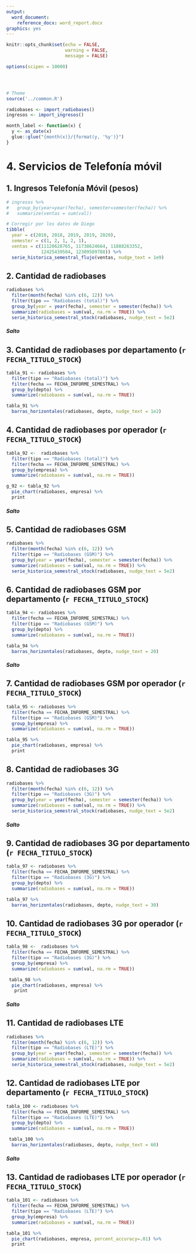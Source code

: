 ```yaml
---
output:
  word_document:
    reference_docx: word_report.docx
graphics: yes
---
```


```r
knitr::opts_chunk$set(echo = FALSE, 
                      warning = FALSE,
                      message = FALSE)

options(scipen = 10000)




# Theme
source('../common.R')

radiobases <- import_radiobases()
ingresos <- import_ingresos()

month_label <- function(x) {
  y <- as_date(x)
  glue::glue("{month(x)}/{format(y, '%y')}")
}


```


# 4. Servicios de Telefonía móvil

## 1. Ingresos Telefonía Móvil (pesos)

```r

# ingresos %>% 
#   group_by(year=year(fecha), semester=semester(fecha)) %>% 
#   summarize(ventas = sum(val))

# Corregir por los datos de Diego
tibble(
  year = c(2018, 2018, 2019, 2019, 2020),
  semester = c(1, 2, 1, 2, 1),
  ventas = c(11120628765, 11738624664, 11888263352,
             12425439504, 12309589788)) %>% 
  serie_historica_semestral_flujo(ventas, nudge_text = 1e9)
```





## 2. Cantidad de radiobases
```r
radiobases %>% 
  filter(month(fecha) %in% c(6, 12)) %>% 
  filter(tipo == "Radiobases (total)") %>% 
  group_by(year = year(fecha), semester = semester(fecha)) %>% 
  summarize(radiobases = sum(val, na.rm = TRUE)) %>% 
  serie_historica_semestral_stock(radiobases, nudge_text = 5e2)
```



##### Salto



## 3. Cantidad de radiobases por departamento (`r FECHA_TITULO_STOCK`)
```r
tabla_91 <- radiobases %>% 
  filter(tipo == "Radiobases (total)") %>% 
  filter(fecha == FECHA_INFORME_SEMESTRAL) %>% 
  group_by(depto) %>% 
  summarize(radiobases = sum(val, na.rm = TRUE))

tabla_91 %>% 
  barras_horizontales(radiobases, depto, nudge_text = 1e2)
```




## 4. Cantidad de radiobases por operador (`r FECHA_TITULO_STOCK`)

```r
tabla_92 <-  radiobases %>% 
  filter(tipo == "Radiobases (total)") %>% 
  filter(fecha == FECHA_INFORME_SEMESTRAL) %>% 
  group_by(empresa) %>% 
  summarize(radiobases = sum(val, na.rm = TRUE))

g_92 <- tabla_92 %>% 
  pie_chart(radiobases, empresa) %>% 
  print
```

##### Salto

## 5. Cantidad de radiobases GSM
```r
radiobases %>% 
  filter(month(fecha) %in% c(6, 12)) %>% 
  filter(tipo == "Radiobases (GSM)") %>% 
  group_by(year = year(fecha), semester = semester(fecha)) %>% 
  summarize(radiobases = sum(val, na.rm = TRUE)) %>% 
  serie_historica_semestral_stock(radiobases, nudge_text = 5e2)
```



## 6. Cantidad de radiobases GSM por departamento (`r FECHA_TITULO_STOCK`)

```r
tabla_94 <- radiobases %>% 
  filter(fecha == FECHA_INFORME_SEMESTRAL) %>% 
  filter(tipo == "Radiobases (GSM)") %>% 
  group_by(depto) %>% 
  summarize(radiobases = sum(val, na.rm = TRUE))

tabla_94 %>% 
  barras_horizontales(radiobases, depto, nudge_text = 20)
```


##### Salto

## 7. Cantidad de radiobases GSM por operador (`r FECHA_TITULO_STOCK`)

```r
tabla_95 <- radiobases %>% 
  filter(fecha == FECHA_INFORME_SEMESTRAL) %>% 
  filter(tipo == "Radiobases (GSM)") %>% 
  group_by(empresa) %>% 
  summarize(radiobases = sum(val, na.rm = TRUE))

tabla_95 %>% 
  pie_chart(radiobases, empresa) %>% 
  print
```


## 8. Cantidad de radiobases 3G
```r
radiobases %>% 
  filter(month(fecha) %in% c(6, 12)) %>% 
  filter(tipo == "Radiobases (3G)") %>% 
  group_by(year = year(fecha), semester = semester(fecha)) %>% 
  summarize(radiobases = sum(val, na.rm = TRUE)) %>% 
  serie_historica_semestral_stock(radiobases, nudge_text = 5e2)
```




##### Salto



## 9. Cantidad de radiobases 3G por departamento (`r FECHA_TITULO_STOCK`)

```r
tabla_97 <- radiobases %>% 
  filter(fecha == FECHA_INFORME_SEMESTRAL) %>% 
  filter(tipo == "Radiobases (3G)") %>% 
  group_by(depto) %>% 
  summarize(radiobases = sum(val, na.rm = TRUE))

tabla_97 %>% 
  barras_horizontales(radiobases, depto, nudge_text = 30)
```


## 10. Cantidad de radiobases 3G por operador (`r FECHA_TITULO_STOCK`)

```r
tabla_98 <-  radiobases %>% 
  filter(fecha == FECHA_INFORME_SEMESTRAL) %>% 
  filter(tipo == "Radiobases (3G)") %>% 
  group_by(empresa) %>% 
  summarize(radiobases = sum(val, na.rm = TRUE)) 

 tabla_98 %>% 
  pie_chart(radiobases, empresa) %>% 
   print
```

##### Salto



## 11. Cantidad de radiobases LTE
```r
radiobases %>% 
  filter(month(fecha) %in% c(6, 12)) %>% 
  filter(tipo == "Radiobases (LTE)") %>% 
  group_by(year = year(fecha), semester = semester(fecha)) %>% 
  summarize(radiobases = sum(val, na.rm = TRUE)) %>% 
  serie_historica_semestral_stock(radiobases, nudge_text = 5e2)
```

## 12. Cantidad de radiobases LTE por departamento (`r FECHA_TITULO_STOCK`)

```r
tabla_100 <- radiobases %>% 
  filter(fecha == FECHA_INFORME_SEMESTRAL) %>% 
  filter(tipo == "Radiobases (LTE)") %>% 
  group_by(depto) %>% 
  summarize(radiobases = sum(val, na.rm = TRUE))

 tabla_100 %>% 
  barras_horizontales(radiobases, depto, nudge_text = 60)
```


##### Salto


## 13. Cantidad de radiobases LTE por operador (`r FECHA_TITULO_STOCK`)

```r
tabla_101 <- radiobases %>% 
  filter(fecha == FECHA_INFORME_SEMESTRAL) %>% 
  filter(tipo == "Radiobases (LTE)") %>% 
  group_by(empresa) %>% 
  summarize(radiobases = sum(val, na.rm = TRUE))

tabla_101 %>% 
  pie_chart(radiobases, empresa, percent_accuracy=.01) %>% 
  print
```







